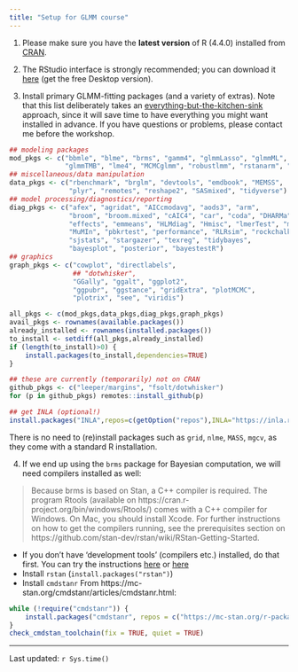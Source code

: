 ```yaml
---
title: "Setup for GLMM course"
---
```


1. Please make sure you have the **latest version** of R (4.4.0) installed from [CRAN](https://cran.r-project.org/).

2. The RStudio interface is strongly recommended; you can download it [here](https://www.rstudio.com/products/rstudio/download/) (get the free Desktop version).

3. Install primary GLMM-fitting packages (and a variety of extras).
Note that this list deliberately takes an [everything-but-the-kitchen-sink](https://en.wiktionary.org/wiki/everything_but_the_kitchen_sink#English) approach, since it will save time to have everything you might want installed in advance. If you have questions or problems, please contact me before the workshop.

```r
## modeling packages
mod_pkgs <- c("bbmle", "blme", "brms", "gamm4", "glmmLasso", "glmmML", "GLMMadaptive",
              "glmmTMB", "lme4", "MCMCglmm", "robustlmm", "rstanarm", "spaMM")
## miscellaneous/data manipulation
data_pkgs <- c("rbenchmark", "brglm", "devtools", "emdbook", "MEMSS",
               "plyr", "remotes", "reshape2", "SASmixed", "tidyverse")
## model processing/diagnostics/reporting
diag_pkgs <- c("afex", "agridat", "AICcmodavg", "aods3", "arm",
               "broom", "broom.mixed", "cAIC4", "car", "coda", "DHARMa",
               "effects", "emmeans", "HLMdiag", "Hmisc", "lmerTest", "multcomp",
               "MuMIn", "pbkrtest", "performance", "RLRsim", "rockchalk", "sjPlot",
               "sjstats", "stargazer", "texreg", "tidybayes",
               "bayesplot", "posterior", "bayestestR")
## graphics
graph_pkgs <- c("cowplot", "directlabels",
                ## "dotwhisker",
                "GGally", "ggalt", "ggplot2",
                "ggpubr", "ggstance", "gridExtra", "plotMCMC",
                "plotrix", "see", "viridis")

all_pkgs <- c(mod_pkgs,data_pkgs,diag_pkgs,graph_pkgs)
avail_pkgs <- rownames(available.packages())
already_installed <- rownames(installed.packages())
to_install <- setdiff(all_pkgs,already_installed)
if (length(to_install)>0) {
    install.packages(to_install,dependencies=TRUE)
}

## these are currently (temporarily) not on CRAN
github_pkgs <- c("leeper/margins", "fsolt/dotwhisker")
for (p in github_pkgs) remotes::install_github(p)

## get INLA (optional!)
install.packages("INLA",repos=c(getOption("repos"),INLA="https://inla.r-inla-download.org/R/stable"), dep=TRUE) 
```

There is no need to (re)install packages such as `grid`, `nlme`, `MASS`, `mgcv`, as they come with a standard R installation. 

4. If we end up using the `brms` package for Bayesian computation, we will need compilers installed as well: 

> Because brms is based on Stan, a C++ compiler is required. The program Rtools (available on https://cran.r-project.org/bin/windows/Rtools/) comes with a C++ compiler for Windows. On Mac, you should install Xcode. For further instructions on how to get the compilers running, see the prerequisites section on https://github.com/stan-dev/rstan/wiki/RStan-Getting-Started.

* If you don't have 'development tools' (compilers etc.) installed, do that first.  You can try the instructions [here](https://github.com/stan-dev/rstan/wiki/RStan-Getting-Started#configuring-c-toolchain) or [here](https://mc-stan.org/docs/cmdstan-guide/cmdstan-installation.html#cpp-toolchain)
* Install `rstan` (`install.packages("rstan")`)
* Install `cmdstanr`
From  https://mc-stan.org/cmdstanr/articles/cmdstanr.html:

```r
while (!require("cmdstanr")) {
    install.packages("cmdstanr", repos = c("https://mc-stan.org/r-packages/", getOption("repos", "https://cloud.r-project.org")))
}
check_cmdstan_toolchain(fix = TRUE, quiet = TRUE)
```

---
Last updated: `r Sys.time()`
